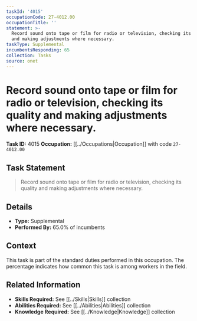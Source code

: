 ```yaml
---
taskId: '4015'
occupationCode: 27-4012.00
occupationTitle: ''
statement: >-
  Record sound onto tape or film for radio or television, checking its quality
  and making adjustments where necessary.
taskType: Supplemental
incumbentsResponding: 65
collection: Tasks
source: onet
---
```

# Record sound onto tape or film for radio or television, checking its quality and making adjustments where necessary.

**Task ID:** 4015
**Occupation:** [[../Occupations|Occupation]] with code `27-4012.00`

## Task Statement

> Record sound onto tape or film for radio or television, checking its quality and making adjustments where necessary.

## Details

- **Type:** Supplemental
- **Performed By:** 65.0% of incumbents

## Context

This task is part of the standard duties performed in this occupation. The percentage indicates how common this task is among workers in the field.

## Related Information

- **Skills Required:** See [[../Skills|Skills]] collection
- **Abilities Required:** See [[../Abilities|Abilities]] collection
- **Knowledge Required:** See [[../Knowledge|Knowledge]] collection
